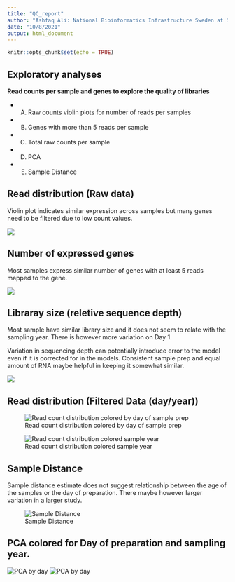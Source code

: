 ```yaml
---
title: "QC_report"
author: "Ashfaq Ali: National Bioinformatics Infrastructure Sweden at SciLifeLab"
date: "10/8/2021"
output: html_document
---
```


```r
knitr::opts_chunk$set(echo = TRUE)
```

## Exploratory analyses


 **Read counts per sample and genes to explore the quality of libraries**
 
 - A) Raw counts violin plots for number of reads per samples
 - B) Genes with more than 5 reads per sample
 - C) Total raw counts per sample
 - D) PCA 
 - E) Sample Distance
 
 
## Read distribution (Raw data)

Violin plot indicates similar expression across samples but many genes need to be filtered due to low count values.

![](./Results/Samplewise_gene_counts.png)

## Number of expressed genes

Most samples express similar number of genes with at least 5 reads mapped to the gene.

![](./Results/Nogenes_exrssd_5reads.png)

## Libraray size (reletive sequence depth)

Most sample have similar library size and it does not seem to relate with the sampling year. There is however more variation on Day 1.

Variation in sequencing depth can potentially introduce error to the model even if it is corrected for in the models. Consistent sample prep and equal amount of RNA maybe helpful in keeping it somewhat similar.


![](./Results/Libreary_size.png)

## Read distribution (Filtered Data (day/year))

![Read count distribution colored by day of sample prep](./Results/Samplewise_gene_counts_filtered_Day.png)

![Read count distribution colored sample year](./Results/Samplewise_gene_counts_filtered_year.png)

## Sample Distance

Sample distance estimate does not suggest relationship between the age of the samples or the day of preparation.
There maybe however larger variation in a larger study.

![Sample Distance](./Results/SampleDistance.png)

## PCA colored for Day of preparation and sampling year.

![PCA by day](./Results/PCA_Day.png)
![PCA by day](./Results/PCA_Year_biospy.png)